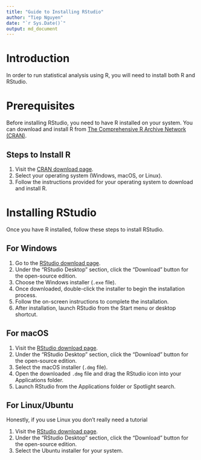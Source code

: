 ```yaml
---
title: "Guide to Installing RStudio"
author: "Tiep Nguyen"
date: "`r Sys.Date()`"
output: md_document
---
```


# Introduction
In order to run statistical analysis using R, you will need to install both R and RStudio.

# Prerequisites

Before installing RStudio, you need to have R installed on your system. You can download and install R from [The Comprehensive R Archive Network (CRAN)](https://cran.r-project.org/).

## Steps to Install R

1. Visit the [CRAN download page](https://cran.r-project.org/).
2. Select your operating system (Windows, macOS, or Linux).
3. Follow the instructions provided for your operating system to download and install R.

# Installing RStudio

Once you have R installed, follow these steps to install RStudio.

## For Windows

1. Go to the [RStudio download page](https://posit.co/download/rstudio-desktop/).
2. Under the "RStudio Desktop" section, click the "Download" button for the open-source edition.
3. Choose the Windows installer (`.exe` file).
4. Once downloaded, double-click the installer to begin the installation process.
5. Follow the on-screen instructions to complete the installation.
6. After installation, launch RStudio from the Start menu or desktop shortcut.

## For macOS

1. Visit the [RStudio download page](https://posit.co/download/rstudio-desktop/).
2. Under the "RStudio Desktop" section, click the "Download" button for the open-source edition.
3. Select the macOS installer (`.dmg` file).
4. Open the downloaded `.dmg` file and drag the RStudio icon into your Applications folder.
5. Launch RStudio from the Applications folder or Spotlight search.

## For Linux/Ubuntu
Honestly, if you use Linux you don't really need a tutorial

1. Visit the [RStudio download page](https://posit.co/download/rstudio-desktop/).
2. Under the "RStudio Desktop" section, click the "Download" button for the open-source edition.
3. Select the Ubuntu installer for your system.
